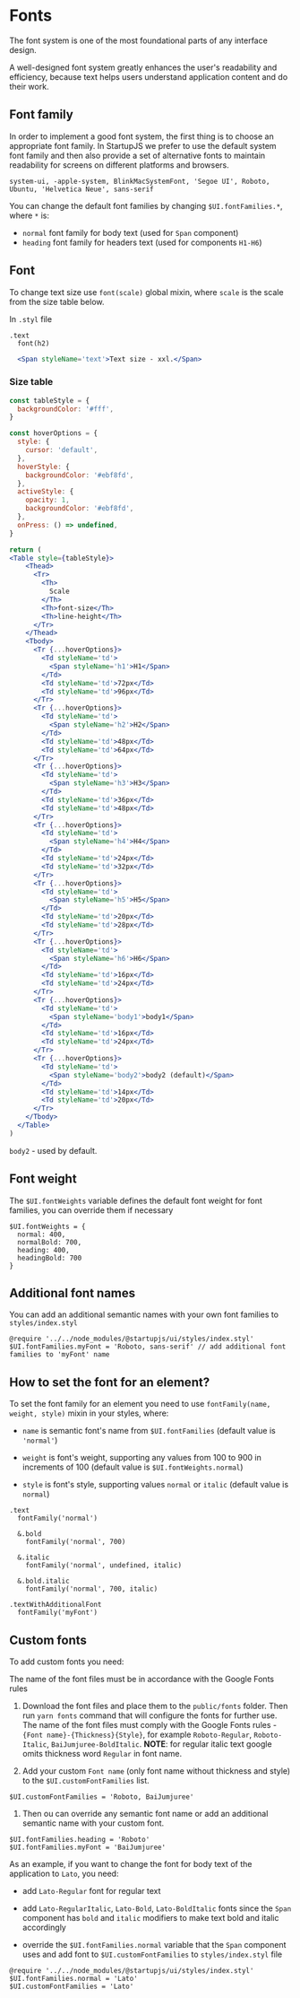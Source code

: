 
# Fonts

The font system is one of the most foundational parts of any interface design.

A well-designed font system greatly enhances the user's readability and efficiency, because text helps users understand application content and do their work.

## Font family

In order to implement a good font system, the first thing is to choose an appropriate font family. In StartupJS we prefer to use the default system font family and then also provide a set of alternative fonts to maintain readability for screens on different platforms and browsers.

```
system-ui, -apple-system, BlinkMacSystemFont, 'Segoe UI', Roboto, Ubuntu, 'Helvetica Neue', sans-serif
```

You can change the default font families by changing `$UI.fontFamilies.*`, where `*` is:

  * `normal` font family for body text (used for `Span` component)
  * `heading` font family for headers text (used for components `H1-H6`)

## Font

To change text size use `font(scale)` global mixin, where `scale` is the scale from the size table below.

In `.styl` file
```stylus
.text
  font(h2)
```

```jsx example
  <Span styleName='text'>Text size - xxl.</Span>
```

### Size table

```jsx pure-example
const tableStyle = {
  backgroundColor: '#fff',
}

const hoverOptions = {
  style: {
    cursor: 'default',
  },
  hoverStyle: {
    backgroundColor: '#ebf8fd',
  },
  activeStyle: {
    opacity: 1,
    backgroundColor: '#ebf8fd',
  },
  onPress: () => undefined,
}

return (
<Table style={tableStyle}>
    <Thead>
      <Tr>
        <Th>
          Scale
        </Th>
        <Th>font-size</Th>
        <Th>line-height</Th>
      </Tr>
    </Thead>
    <Tbody>
      <Tr {...hoverOptions}>
        <Td styleName='td'>
          <Span styleName='h1'>H1</Span>
        </Td>
        <Td styleName='td'>72px</Td>
        <Td styleName='td'>96px</Td>
      </Tr>
      <Tr {...hoverOptions}>
        <Td styleName='td'>
          <Span styleName='h2'>H2</Span>
        </Td>
        <Td styleName='td'>48px</Td>
        <Td styleName='td'>64px</Td>
      </Tr>
      <Tr {...hoverOptions}>
        <Td styleName='td'>
          <Span styleName='h3'>H3</Span>
        </Td>
        <Td styleName='td'>36px</Td>
        <Td styleName='td'>48px</Td>
      </Tr>
      <Tr {...hoverOptions}>
        <Td styleName='td'>
          <Span styleName='h4'>H4</Span>
        </Td>
        <Td styleName='td'>24px</Td>
        <Td styleName='td'>32px</Td>
      </Tr>
      <Tr {...hoverOptions}>
        <Td styleName='td'>
          <Span styleName='h5'>H5</Span>
        </Td>
        <Td styleName='td'>20px</Td>
        <Td styleName='td'>28px</Td>
      </Tr>
      <Tr {...hoverOptions}>
        <Td styleName='td'>
          <Span styleName='h6'>H6</Span>
        </Td>
        <Td styleName='td'>16px</Td>
        <Td styleName='td'>24px</Td>
      </Tr>
      <Tr {...hoverOptions}>
        <Td styleName='td'>
          <Span styleName='body1'>body1</Span>
        </Td>
        <Td styleName='td'>16px</Td>
        <Td styleName='td'>24px</Td>
      </Tr>
      <Tr {...hoverOptions}>
        <Td styleName='td'>
          <Span styleName='body2'>body2 (default)</Span>
        </Td>
        <Td styleName='td'>14px</Td>
        <Td styleName='td'>20px</Td>
      </Tr>
    </Tbody>
  </Table>
)
```
`body2` - used by default.

## Font weight

The `$UI.fontWeights` variable defines the default font weight for font families, you can override them if necessary

```stylus
$UI.fontWeights = {
  normal: 400,
  normalBold: 700,
  heading: 400,
  headingBold: 700
}
```

## Additional font names

You can add an additional semantic names with your own font families to `styles/index.styl`

```stylus
@require '../../node_modules/@startupjs/ui/styles/index.styl'
$UI.fontFamilies.myFont = 'Roboto, sans-serif' // add additional font families to 'myFont' name
```

## How to set the font for an element?

To set the font family for an element you need to use `fontFamily(name, weight, style)` mixin in your styles, where:

* `name` is semantic font's name from `$UI.fontFamilies` (default value is `'normal'`)

* `weight` is font's weight, supporting any values from 100 to 900 in increments of 100 (default value is `$UI.fontWeights.normal`)

* `style` is font's style, supporting values `normal` or `italic` (default value is `normal`)


```stylus
.text
  fontFamily('normal')

  &.bold
    fontFamily('normal', 700)

  &.italic
    fontFamily('normal', undefined, italic)

  &.bold.italic
    fontFamily('normal', 700, italic)

.textWithAdditionalFont
  fontFamily('myFont')
```

## Custom fonts

To add custom fonts you need:

The name of the font files must be in accordance with the Google Fonts rules

1. Download the font files and place them to the `public/fonts` folder. Then run `yarn fonts` command that will configure the fonts for further use. The name of the font files must comply with the Google Fonts rules - `{Font name}-{Thickness}{Style}`, for example `Roboto-Regular`, `Roboto-Italic`, `BaiJumjuree-BoldItalic`. **NOTE**: for regular italic text google omits thickness word `Regular` in font name.

1. Add your custom `Font name` (only font name without thickness and style) to the `$UI.customFontFamilies` list.

  ```stylus
  $UI.customFontFamilies = 'Roboto, BaiJumjuree'
  ```

1. Then ou can override any semantic font name or add an additional semantic name with your custom font.

  ```stylus
  $UI.fontFamilies.heading = 'Roboto'
  $UI.fontFamilies.myFont = 'BaiJumjuree'
  ```

As an example, if you want to change the font for body text of the application to `Lato`, you need:

* add `Lato-Regular` font for regular text

* add `Lato-RegularItalic`, `Lato-Bold`, `Lato-BoldItalic` fonts since the `Span` component has `bold` and `italic` modifiers to make text bold and italic accordingly

* override the `$UI.fontFamilies.normal` variable that the `Span` component uses and add font to `$UI.customFontFamilies` to `styles/index.styl` file

```stylus
@require '../../node_modules/@startupjs/ui/styles/index.styl'
$UI.fontFamilies.normal = 'Lato'
$UI.customFontFamilies = 'Lato'
```
